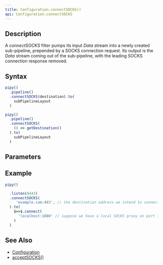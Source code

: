 ```yaml
---
title: Configuration.connectSOCKS()
api: Configuration.connectSOCKS
---
```


## Description

<Summary/>

<FilterDiagram
  name="connectSOCKS"
  input="Data"
  output="Data"
  subInput="Data"
  subOutput="Data"
  subType="link"
/>

A _connectSOCKS_ filter pumps its input _Data_ stream into a newly created sub-pipeline, prepended by a SOCKS connection request. Its output is the _Data_ stream coming out of the sub-pipeline, with the leading SOCKS connection response removed.

## Syntax

``` js
pipy()
  .pipeline()
  .connectSOCKS(destination).to(
    subPipelineLayout
  )

pipy()
  .pipeline()
  .connectSOCKS(
    () => getDestination()
  ).to(
    subPipelineLayout
  )
```

## Parameters

<Parameters/>

## Example

``` js
pipy()

  .listen(8443)
  .connectSOCKS(
     'example.com:443', // the destination address we intend to connect to
  ).to(
    $=>$.connect(
      'localhost:1080' // suppose we have a local SOCKS proxy on port 1080
    )
  )
```

## See Also

* [Configuration](/reference/api/Configuration)
* [acceptSOCKS()](/reference/api/Configuration/acceptSOCKS)
